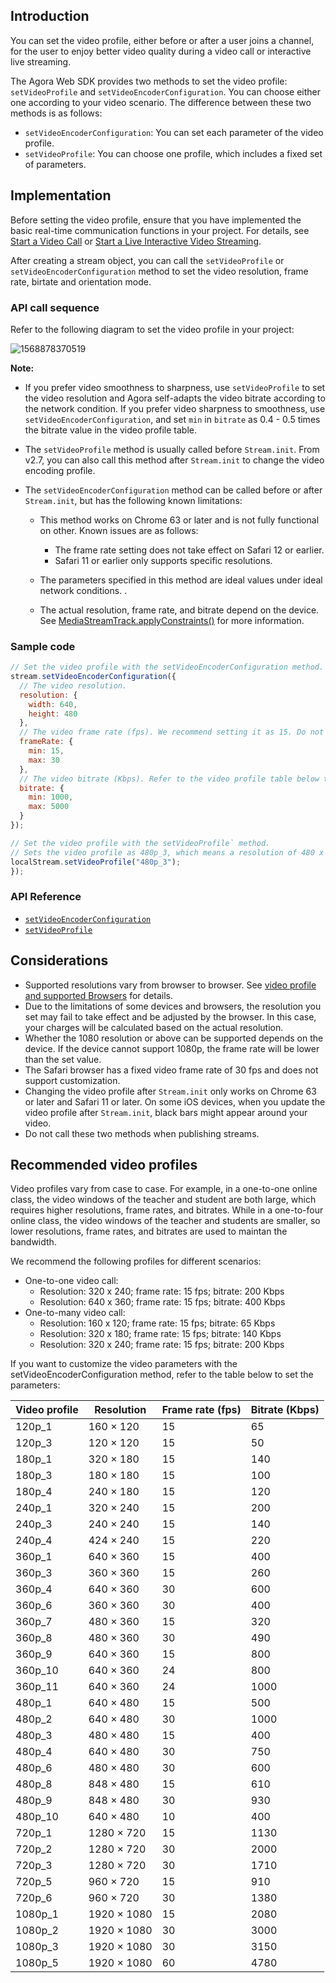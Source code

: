 <PlatformWrapper platform="web">

## Introduction

You can set the video profile, either before or after a user joins a channel, for the user to enjoy better video quality during a video call or interactive live streaming.

The Agora Web SDK provides two methods to set the video profile: `setVideoProfile` and `setVideoEncoderConfiguration`. You can choose either one according to your video scenario. The difference between these two methods is as follows:

- `setVideoEncoderConfiguration`: You can set each parameter of the video profile.
- `setVideoProfile`: You can choose one profile, which includes a fixed set of parameters.

## Implementation

Before setting the video profile, ensure that you have implemented the basic real-time communication functions in your project. For details, see [Start a Video Call](/3.x/video-calling/quickstart-guide/get-started-sdk) or [Start a Live Interactive Video Streaming](../quickstart-guide/start-video-streaming).

After creating a stream object, you can call the `setVideoProfile` or `setVideoEncoderConfiguration` method to set the video resolution, frame rate, birtate and orientation mode.

### API call sequence

Refer to the following diagram to set the video profile in your project:

![1568878370519](https://web-cdn.agora.io/docs-files/1568878370519)

**Note:**

- If you prefer video smoothness to sharpness, use `setVideoProfile` to set the video resolution and Agora self-adapts the video bitrate according to the network condition. If you prefer video sharpness to smoothness, use `setVideoEncoderConfiguration`, and set `min` in `bitrate` as 0.4 - 0.5 times the bitrate value in the video profile table.
- The `setVideoProfile` method is usually called before `Stream.init`. From v2.7, you can also call this method after `Stream.init` to change the video encoding profile.
- The `setVideoEncoderConfiguration` method can be called before or after `Stream.init`, but has the following known limitations:

	- This method works on Chrome 63 or later and is not fully functional on other. Known issues are as follows:

		 - The frame rate setting does not take effect on Safari 12 or earlier.
		 - Safari 11 or earlier only supports specific resolutions.

	- The parameters specified in this method are ideal values under ideal network conditions. .
	- The actual resolution, frame rate, and bitrate depend on the device. See [MediaStreamTrack.applyConstraints()](https://developer.mozilla.org/zh-CN/docs/Web/API/MediaStreamTrack/applyConstraints) for more information.

### Sample code

```javascript
// Set the video profile with the setVideoEncoderConfiguration method.
stream.setVideoEncoderConfiguration({
  // The video resolution.
  resolution: {
    width: 640,
    height: 480
  },
  // The video frame rate (fps). We recommend setting it as 15. Do not set it to a value greater than 30.
  frameRate: {
    min: 15,
    max: 30
  },
  // The video bitrate (Kbps). Refer to the video profile table below to set this parameter.
  bitrate: {
    min: 1000,
    max: 5000
  }
});

// Set the video profile with the setVideoProfile` method.
// Sets the video profile as 480p_3, which means a resolution of 480 x 480, a frame rate of 15, and a bitrate of 400.
localStream.setVideoProfile("480p_3");
});
```

###  API Reference

- [`setVideoEncoderConfiguration`](https://api-ref.agora.io/en/video-sdk/web/3.x/interfaces/agorartc.stream.html#setvideoencoderconfiguration)
- [`setVideoProfile`](https://api-ref.agora.io/en/video-sdk/web/3.x/interfaces/agorartc.stream.html#setvideoprofile)

## Considerations
- Supported resolutions vary from browser to browser. See [video profile and supported Browsers](https://api-ref.agora.io/en/video-sdk/web/3.x/interfaces/agorartc.stream.html#setvideoprofile) for details.
- Due to the limitations of some devices and browsers, the resolution you set may fail to take effect and be adjusted by the browser. In this case, your charges will be calculated based on the actual resolution.
- Whether the 1080 resolution or above can be supported depends on the device. If the device cannot support 1080p, the frame rate will be lower than the set value.
- The Safari browser has a fixed video frame rate of 30 fps and does not support customization.
- Changing the video profile after `Stream.init` only works on Chrome 63 or later and Safari 11 or later. On some iOS devices, when you update the video profile after `Stream.init`, black bars might appear around your video.
- Do not call these two methods when publishing streams.

## Recommended video profiles

Video profiles vary from case to case. For example, in a one-to-one online class, the video windows of the teacher and student are both large, which requires higher resolutions, frame rates, and bitrates. While in a one-to-four online class, the video windows of the teacher and students are smaller, so lower resolutions, frame rates, and bitrates are used to maintan the bandwidth.

We recommend the following profiles for different scenarios:

- One-to-one video call:
  - Resolution: 320 x 240; frame rate: 15 fps; bitrate: 200 Kbps
  - Resolution: 640 x 360; frame rate: 15 fps; bitrate: 400 Kbps
- One-to-many video call:
  - Resolution: 160 x 120; frame rate: 15 fps; bitrate: 65 Kbps
  - Resolution: 320 x 180; frame rate: 15 fps; bitrate: 140 Kbps
  - Resolution: 320 x 240; frame rate: 15 fps; bitrate: 200 Kbps

If you want to customize the video parameters with the setVideoEncoderConfiguration method, refer to the table below to set the parameters:

| Video profile | Resolution        | Frame rate (fps) | Bitrate (Kbps) |
| ------------- | ----------------- | ---------------- | -------------- |
| 120p_1        | 160 &times; 120   | 15               | 65             |
| 120p_3        | 120 &times; 120   | 15               | 50             |
| 180p_1        | 320 &times; 180   | 15               | 140            |
| 180p_3        | 180 &times; 180   | 15               | 100            |
| 180p_4        | 240 &times; 180   | 15               | 120            |
| 240p_1        | 320 &times; 240   | 15               | 200            |
| 240p_3        | 240 &times; 240   | 15               | 140            |
| 240p_4        | 424 &times; 240   | 15               | 220            |
| 360p_1        | 640 &times; 360   | 15               | 400            |
| 360p_3        | 360 &times; 360   | 15               | 260            |
| 360p_4        | 640 &times; 360   | 30               | 600            |
| 360p_6        | 360 &times; 360   | 30               | 400            |
| 360p_7        | 480 &times; 360   | 15               | 320            |
| 360p_8        | 480 &times; 360   | 30               | 490            |
| 360p_9        | 640 &times; 360   | 15               | 800            |
| 360p_10       | 640 &times; 360   | 24               | 800            |
| 360p_11       | 640 &times; 360   | 24               | 1000           |
| 480p_1        | 640 &times; 480   | 15               | 500            |
| 480p_2        | 640 &times; 480   | 30               | 1000           |
| 480p_3        | 480 &times; 480   | 15               | 400            |
| 480p_4        | 640 &times; 480   | 30               | 750            |
| 480p_6        | 480 &times; 480   | 30               | 600            |
| 480p_8        | 848 &times; 480   | 15               | 610            |
| 480p_9        | 848 &times; 480   | 30               | 930            |
| 480p_10       | 640 &times; 480   | 10               | 400            |
| 720p_1        | 1280 &times; 720  | 15               | 1130           |
| 720p_2        | 1280 &times; 720  | 30               | 2000           |
| 720p_3        | 1280 &times; 720  | 30               | 1710           |
| 720p_5        | 960 &times; 720   | 15               | 910            |
| 720p_6        | 960 &times; 720   | 30               | 1380           |
| 1080p_1       | 1920 &times; 1080 | 15               | 2080           |
| 1080p_2       | 1920 &times; 1080 | 30               | 3000           |
| 1080p_3       | 1920 &times; 1080 | 30               | 3150           |
| 1080p_5       | 1920 &times; 1080 | 60               | 4780           |

</PlatformWrapper>